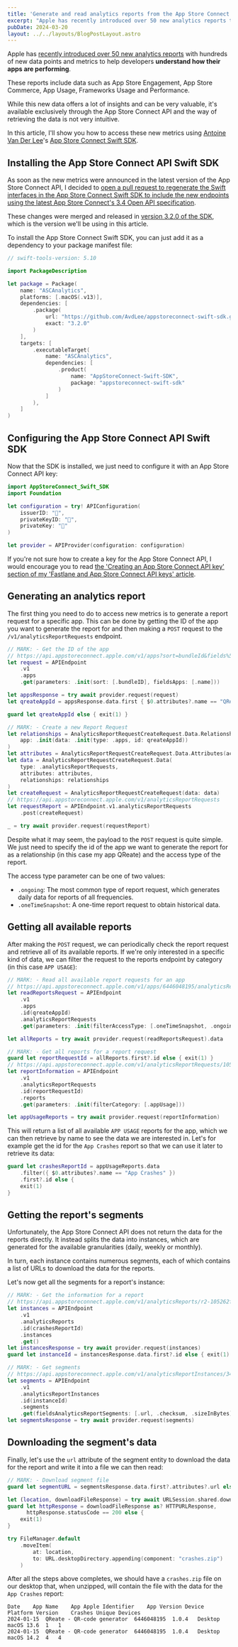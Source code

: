 ```yaml
---
title: 'Generate and read analytics reports from the App Store Connect API'
excerpt: "Apple has recently introduced over 50 new analytics reports to help developers understand how their apps are performing. These are only available through the App Store Connect API and in this post, I'll show you how to generate and read them."
pubDate: 2024-03-20
layout: ../../layouts/BlogPostLayout.astro
---
```


Apple has [recently introduced over 50 new analytics reports](https://developer.apple.com/news/?id=en9v7jtv) with hundreds of new data points and metrics to help developers **understand how their apps are performing**.

These reports include data such as App Store Engagement, App Store Commerce, App Usage, Frameworks Usage and Performance. 

While this new data offers a lot of insights and can be very valuable, it's available exclusively through the App Store Connect API and the way of retrieving the data is not very intuitive.

In this article, I'll show you how to access these new metrics using [Antoine Van Der Lee](https://twitter.com/twannl)'s [App Store Connect Swift SDK](https://github.com/AvdLee/appstoreconnect-swift-sdk).

## Installing the App Store Connect API Swift SDK

As soon as the new metrics were announced in the latest version of the App Store Connect API, I decided to [open a pull request to regenerate the Swift interfaces in the App Store Connect Swift SDK to include the new endpoints using the latest App Store Connect's 3.4 Open API specification](https://github.com/AvdLee/appstoreconnect-swift-sdk/pull/262). 

These changes were merged and released in [version 3.2.0 of the SDK](https://github.com/AvdLee/appstoreconnect-swift-sdk/releases/tag/3.2.0), which is the version we'll be using in this article.

To install the App Store Connect Swift SDK, you can just add it as a dependency to your package manifest file:

```swift:Package.swift
// swift-tools-version: 5.10

import PackageDescription

let package = Package(
    name: "ASCAnalytics",
    platforms: [.macOS(.v13)],
    dependencies: [
        .package(
            url: "https://github.com/AvdLee/appstoreconnect-swift-sdk.git", 
            exact: "3.2.0"
        )
    ],
    targets: [
        .executableTarget(
            name: "ASCAnalytics", 
            dependencies: [
                .product(
                    name: "AppStoreConnect-Swift-SDK", 
                    package: "appstoreconnect-swift-sdk"
                )
            ]
        ),
    ]
)
```

## Configuring the App Store Connect API Swift SDK

Now that the SDK is installed, we just need to configure it with an App Store Connect API key:

```swift:ASCAnalytics.swift
import AppStoreConnect_Swift_SDK
import Foundation

let configuration = try! APIConfiguration(
    issuerID: "🙈",
    privateKeyID: "🙈",
    privateKey: "🙈"
)

let provider = APIProvider(configuration: configuration)
```

If you're not sure how to create a key for the App Store Connect API, I would encourage you to read [the 'Creating an App Store Connect API key' section of my 'Fastlane and App Store Connect API keys' article](https://www.polpiella.dev/fastlane-appstore-connect-api-and-github-actions#creating-an-app-store-connect-api-key).

## Generating an analytics report

The first thing you need to do to access new metrics is to generate a report request for a specific app. This can be done by getting the ID of the app you want to generate the report for and then making a `POST` request to the `/v1/analyticsReportRequests` endpoint.

```swift:ASCAnalytics.swift
// MARK: - Get the ID of the app
// https://api.appstoreconnect.apple.com/v1/apps?sort=bundleId&fields%5Bapps%5D=name
let request = APIEndpoint
    .v1
    .apps
    .get(parameters: .init(sort: [.bundleID], fieldsApps: [.name]))

let appsResponse = try await provider.request(request)
let qreateAppId = appsResponse.data.first { $0.attributes?.name == "QReate - QR code generator" }.map { $0.id }

guard let qreateAppId else { exit(1) }

// MARK: - Create a new Report Request
let relationships = AnalyticsReportRequestCreateRequest.Data.Relationships(
    app: .init(data: .init(type: .apps, id: qreateAppId))
)
let attributes = AnalyticsReportRequestCreateRequest.Data.Attributes(accessType: .ongoing)
let data = AnalyticsReportRequestCreateRequest.Data(
    type: .analyticsReportRequests,
    attributes: attributes,
    relationships: relationships
)
let createRequest = AnalyticsReportRequestCreateRequest(data: data)
// https://api.appstoreconnect.apple.com/v1/analyticsReportRequests
let requestReport = APIEndpoint.v1.analyticsReportRequests
    .post(createRequest)

_ = try await provider.request(requestReport)
```

Despite what it may seem, the payload to the `POST` request is quite simple. We just need to specify the id of the app we want to generate the report for as a relationship (in this case my app QReate) and the access type of the report.

The access type parameter can be one of two values:
- `.ongoing`: The most common type of report request, which generates daily data for reports of all frequencies.
- `.oneTimeSnapshot`: A one-time report request to obtain historical data.

## Getting all available reports

After making the `POST` request, we can periodically check the report request and retrieve all of its available reports. If we're only interested in a specific kind of data, we can filter the request to the reports endpoint by category (in this case `APP USAGE`):

```swift:ASCAnalytics.swift
// MARK: - Read all available report requests for an app
// https://api.appstoreconnect.apple.com/v1/apps/6446048195/analyticsReportRequests?filter%5BaccessType%5D=ONE_TIME_SNAPSHOT,ONGOING&fields%5BanalyticsReportRequests%5D=accessType,reports,stoppedDueToInactivity&fields%5BanalyticsReports%5D=category,instances,name&include=reports
let readReportsRequest = APIEndpoint
    .v1
    .apps
    .id(qreateAppId)
    .analyticsReportRequests
    .get(parameters: .init(filterAccessType: [.oneTimeSnapshot, .ongoing], fieldsAnalyticsReportRequests: [.accessType, .reports, .stoppedDueToInactivity], fieldsAnalyticsReports: [.category, .instances, .name], include: [.reports]))

let allReports = try await provider.request(readReportsRequest).data

// MARK: - Get all reports for a report request
guard let reportRequestId = allReports.first?.id else { exit(1) }
// https://api.appstoreconnect.apple.com/v1/analyticsReportRequests/105262f5-0cc0-4c4f-8eed-ff56509ee135/reports?filter%5Bcategory%5D=APP_USAGE
let reportInformation = APIEndpoint
    .v1
    .analyticsReportRequests
    .id(reportRequestId)
    .reports
    .get(parameters: .init(filterCategory: [.appUsage]))

let appUsageReports = try await provider.request(reportInformation)
```

This will return a list of all available `APP USAGE` reports for the app, which we can then retrieve by name to see the data we are interested in. Let's for example get the id for the `App Crashes` report so that we can use it later to retrieve its data:

```swift:ASCAnalytics.swift
guard let crashesReportId = appUsageReports.data
    .filter({ $0.attributes?.name == "App Crashes" })
    .first?.id else {
    exit(1)
}
```

## Getting the report's segments

Unfortunately, the App Store Connect API does not return the data for the reports directly. It instead splits the data into instances, which are generated for the available granularities (daily, weekly or monthly).

In turn, each instance contains numerous segments, each of which contains a list of URLs to download the data for the reports.

Let's now get all the segments for a report's instance:

```swift:ASCAnalytics.swift
// MARK: - Get the information for a report
// https://api.appstoreconnect.apple.com/v1/analyticsReports/r2-105262f5-0cc0-4c4f-8eed-ff56509ee135/instances
let instances = APIEndpoint
    .v1
    .analyticsReports
    .id(crashesReportId)
    .instances
    .get()
let instancesResponse = try await provider.request(instances)
guard let instanceId = instancesResponse.data.first?.id else { exit(1) }

// MARK: - Get segments
// https://api.appstoreconnect.apple.com/v1/analyticsReportInstances/3472b36d-b349-41e5-8ff2-25967428947b/segments?fields%5BanalyticsReportSegments%5D=url,checksum,sizeInBytes
let segments = APIEndpoint
    .v1
    .analyticsReportInstances
    .id(instanceId)
    .segments
    .get(fieldsAnalyticsReportSegments: [.url, .checksum, .sizeInBytes])
let segmentsResponse = try await provider.request(segments)
```

## Downloading the segment's data

Finally, let's use the `url` attribute of the segment entity to download the data for the report and write it into a file we can then read:

```swift:ASCAnalytics.swift
// MARK: - Download segment file
guard let segmentURL = segmentsResponse.data.first?.attributes?.url else { exit(1) }

let (location, downloadFileResponse) = try await URLSession.shared.download(from: segmentURL)
guard let httpResponse = downloadFileResponse as? HTTPURLResponse,
      httpResponse.statusCode == 200 else {
    exit(1)
}

try FileManager.default
    .moveItem(
        at: location,
        to: URL.desktopDirectory.appending(component: "crashes.zip")
    )
```

After all the steps above completes, we should have a `crashes.zip` file on our desktop that, when unzipped, will contain the file with the data for the `App Crashes` report:

```txt:crashes
Date	App Name	App Apple Identifier	App Version	Device	Platform Version	Crashes	Unique Devices
2024-01-15	QReate - QR-code generator	6446048195	1.0.4	Desktop	macOS 13.6	1	1
2024-01-15	QReate - QR-code generator	6446048195	1.0.4	Desktop	macOS 14.2	4	4
```